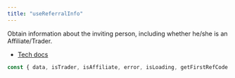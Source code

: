 ```yaml
---
title: "useReferralInfo"
---
```


Obtain information about the inviting person, including whether he/she is an Affiliate/Trader.

- [Tech docs](/sdks/tech-doc/modules/orderly_network_hooks#usereferralinfo)

```ts
const { data, isTrader, isAffiliate, error, isLoading, getFirstRefCode } = useReferralInfo();
```
